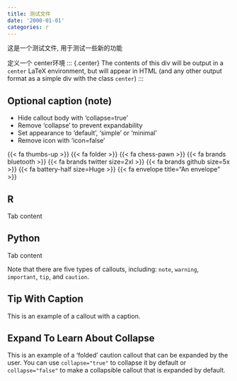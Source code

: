 ```yaml
---
title: 测试文件
date: '2000-01-01'
categories: r
---
```



这是一个测试文件, 用于测试一些新的功能


定义一个 center环境
::: {.center}
The contents of this div will be output in a `center`
LaTeX environment, but will appear in HTML (and any other output 
format as a simple div with the class `center`)
:::

:::{.callout-note collapse=false appearance='default' icon=true}
## Optional caption (note)
- Hide callout body with 'collapse=true'
- Remove 'collapse' to prevent expandability
- Set appearance to 'default', 'simple' or 'minimal'
- Remove icon with 'icon=false'
:::


{{< fa thumbs-up >}} 
{{< fa folder >}}
{{< fa chess-pawn >}}
{{< fa brands bluetooth >}}
{{< fa brands twitter size=2xl >}}
{{< fa brands github size=5x >}}
{{< fa battery-half size=Huge >}}
{{< fa envelope title="An envelope" >}}


::: {.panel-tabset group="language"}
## R

Tab content

## Python

Tab content
:::


:::{.callout-note}
Note that there are five types of callouts, including:
`note`, `warning`, `important`, `tip`, and `caution`.
:::

:::{.callout-tip}
## Tip With Caption

This is an example of a callout with a caption.
:::

:::{.callout-caution collapse="true"}
## Expand To Learn About Collapse

This is an example of a 'folded' caution callout that can be expanded by the user. You can use `collapse="true"` to collapse it by default or `collapse="false"` to make a collapsible callout that is expanded by default.
:::
